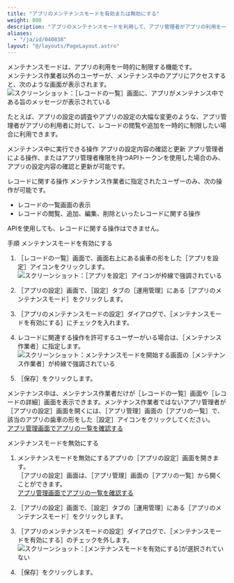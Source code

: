 ```yaml
---
title: "アプリのメンテナンスモードを有効または無効にする"
weight: 800
description: "アプリのメンテナンスモードを利用して、アプリ管理者がアプリの利用を一時的に制限する方法を説明します。"
aliases:
  - "/ja/id/040838"
layout: "@/layouts/PageLayout.astro"
---
```




メンテナンスモードは、アプリの利用を一時的に制限する機能です。  
メンテナンス作業者以外のユーザーが、メンテナンス中のアプリにアクセスすると、次のような画面が表示されます。  
<Img src="/k/kintone/img-ja/app_settings_app_maintenance_01.png" alt="スクリーンショット：［レコードの一覧］画面に、アプリがメンテナンス中である旨のメッセージが表示されている" />

たとえば、アプリの設定の調査やアプリの設定の大幅な変更のような、アプリ管理者がアプリの利用者に対して、レコードの閲覧や追加を一時的に制限したい場合に利用できます。

<Heading id="app_settings_app_maintenance_10">メンテナンス中に実行できる操作</Heading>
<Heading level={3} id="app_settings_app_maintenance_1010">アプリの設定内容の確認と更新</Heading>
アプリ管理者による操作、またはアプリ管理者権限を持つAPIトークンを使用した場合のみ、アプリの設定内容の確認と更新が可能です。

<Heading level={3} id="app_settings_app_maintenance_1020">レコードに関する操作</Heading>
メンテナンス作業者に指定されたユーザーのみ、次の操作が可能です。

* レコードの一覧画面の表示
* レコードの閲覧、追加、編集、削除といったレコードに関する操作

APIを使用しても、レコードに関する操作はできません。

<Heading id="app_settings_app_maintenance_20">手順</Heading>
<Heading level={3} id="app_settings_app_maintenance_2010">メンテナンスモードを有効にする</Heading>
1. <Wovn>［レコードの一覧］</Wovn>画面で、画面右上にある歯車の形をした<Wovn>［アプリを設定］</Wovn>アイコンをクリックします。  
   <Img src="/k/kintone/img/settings_new_icon.png" alt="スクリーンショット：［アプリを設定］アイコンが枠線で強調されている" />

1. <Wovn>［アプリの設定］</Wovn>画面で、<Wovn>［設定］</Wovn>タブの<Wovn>［運用管理］</Wovn>にある<Wovn>［アプリのメンテナンスモード］</Wovn>をクリックします。

1. <Wovn>［アプリのメンテナンスモードの設定］</Wovn>ダイアログで、<Wovn>［メンテナンスモードを有効にする］</Wovn>にチェックを入れます。

1. レコードに関連する操作を許可するユーザーがいる場合は、<Wovn>［メンテナンス作業者］</Wovn>に指定します。  
   <Img src="/k/kintone/img-ja/app_settings_app_maintenance_06.png" alt="スクリーンショット：メンテナンスモードを開始する画面の［メンテナンス作業者］が枠線で強調されている" />

1. <Wovn>［保存］</Wovn>をクリックします。  

<Note>

メンテナンス中は、メンテナンス作業者だけが<Wovn>［レコードの一覧］</Wovn>画面や<Wovn>［レコードの詳細］</Wovn>画面を表示できます。メンテナンス作業者ではないアプリ管理者が<Wovn>［アプリの設定］</Wovn>画面を開くには、<Wovn>［アプリ管理］</Wovn>画面の<Wovn>［アプリの一覧］</Wovn>で、該当のアプリの歯車の形をした<Wovn>［設定］</Wovn>アイコンをクリックしてください。<Wovn></Wovn>  
[アプリ管理画面でアプリの一覧を確認する](/k/ja/id/04012.html)


</Note>

<Heading level={3} id="app_settings_app_maintenance_2020">メンテナンスモードを無効にする</Heading>
1. メンテナンスモードを無効にするアプリの<Wovn>［アプリの設定］</Wovn>画面を開きます。  
   <Wovn>［アプリの設定］</Wovn>画面は、<Wovn>［アプリ管理］</Wovn>画面の<Wovn>［アプリの一覧］</Wovn>から開くことができます。  
    [アプリ管理画面でアプリの一覧を確認する](/k/ja/id/04012.html)

1. <Wovn>［アプリの設定］</Wovn>画面で、<Wovn>［設定］</Wovn>タブの<Wovn>［運用管理］</Wovn>にある<Wovn>［アプリのメンテナンスモード］</Wovn>をクリックします。

1. <Wovn>［アプリのメンテナンスモードの設定］</Wovn>ダイアログで、<Wovn>［メンテナンスモードを有効にする］</Wovn>のチェックを外します。  
   <Img src="/k/kintone/img-ja/app_settings_app_maintenance_07.png" alt="スクリーンショット：[メンテナンスモードを有効にする]が選択されていない" />

1. <Wovn>［保存］</Wovn>をクリックします。
